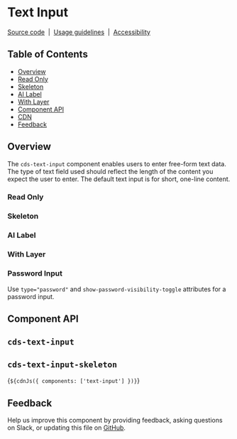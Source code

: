 
<Meta of={TextInputStories} />

# Text Input

[Source code](https://github.com/carbon-design-system/carbon/tree/main/packages/web-components/src/components/text-input)
&nbsp;|&nbsp;
[Usage guidelines](https://www.carbondesignsystem.com/components/text-input/usage)
&nbsp;|&nbsp;
[Accessibility](https://www.carbondesignsystem.com/components/text-input/accessibility)

## Table of Contents

- [Overview](#overview)
- [Read Only](#read-only)
- [Skeleton](#skeleton)
- [AI Label](#ai-label)
- [With Layer](#with-layer)
- [Component API](#component-api)
- [CDN](#cdn)
- [Feedback](#feedback)

## Overview

The `cds-text-input` component enables users to enter free-form text data. The type of text field
used should reflect the length of the content you expect the user to enter. The
default text input is for short, one-line content.

<Canvas of={TextInputStories.Default} />

### Read Only

<Canvas of={TextInputStories.ReadOnly} />

### Skeleton

<Canvas of={TextInputStories.Skeleton} />

### AI Label

<Canvas of={TextInputStories.WithAILabel} />

### With Layer

<Canvas of={TextInputStories.WithLayer} />

### Password Input

Use `type="password"` and `show-password-visibility-toggle` attributes for a password input.

<Canvas of={TextInputStories.TogglePasswordVisibility} />

## Component API

## `cds-text-input`

<ArgTypes of="cds-text-input" />

## `cds-text-input-skeleton`

<ArgTypes of="cds-text-input-skeleton" />

<Markdown>{`${cdnJs({ components: ['text-input'] })}`}</Markdown>

## Feedback

Help us improve this component by providing feedback, asking questions on Slack,
or updating this file on
[GitHub](https://github.com/carbon-design-system/carbon/edit/main/packages/web-components/src/components/text-input/text-input.mdx).
